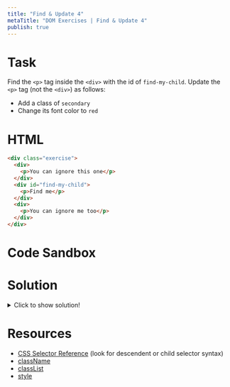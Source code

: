 ```yaml
---
title: "Find & Update 4"
metaTitle: "DOM Exercises | Find & Update 4"
publish: true
---
```


# Task

Find the `<p>` tag inside the `<div>` with the id of `find-my-child`. Update the `<p>` tag (not the `<div>`) as follows:

- Add a class of `secondary`
- Change its font color to `red`

# HTML

```html
<div class="exercise">
  <div>
    <p>You can ignore this one</p>
  </div>
  <div id="find-my-child">
    <p>Find me</p>
  </div>
  <div>
    <p>You can ignore me too</p>
  </div>
</div>
```

# Code Sandbox
<Sandbox src="/dom-04" />

# Solution

<details>
  <summary>Click to show solution!</summary>

```javascript
const pTag = document.querySelector("#find-my-child p")
pTag.style.color = "red"
pTag.className = "secondary"
```

</details>

# Resources

- [CSS Selector Reference](https://www.w3schools.com/cssref/css_selectors.asp) (look for descendent or child selector syntax)
- [className](https://developer.mozilla.org/en-US/docs/Web/API/Element/className)
- [classList](https://developer.mozilla.org/en-US/docs/Web/API/Element/classList)
- [style](https://developer.mozilla.org/en-US/docs/Web/API/ElementCSSInlineStyle/style)
